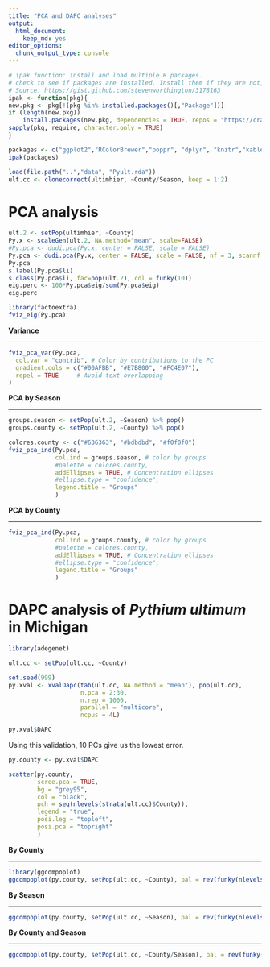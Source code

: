 ```yaml
---
title: "PCA and DAPC analyses"
output:
  html_document:
    keep_md: yes
editor_options:
  chunk_output_type: console
---
```


```r
# ipak function: install and load multiple R packages.
# check to see if packages are installed. Install them if they are not, then load them into the R session.
# Source: https://gist.github.com/stevenworthington/3178163
ipak <- function(pkg){
new.pkg <- pkg[!(pkg %in% installed.packages()[,"Package"])]
if (length(new.pkg)) 
    install.packages(new.pkg, dependencies = TRUE, repos = "https://cran.rstudio.com")
sapply(pkg, require, character.only = TRUE)
}

packages <- c("ggplot2","RColorBrewer","poppr", "dplyr", "knitr","kableExtra", "mmod", "factoextra")
ipak(packages)
```


```r
load(file.path("..","data", "Pyult.rda"))
ult.cc <- clonecorrect(ultimhier, ~County/Season, keep = 1:2)
```


# PCA analysis


```r

ult.2 <- setPop(ultimhier, ~County)
Py.x <- scaleGen(ult.2, NA.method="mean", scale=FALSE)
#Py.pca <- dudi.pca(Py.x, center = FALSE, scale = FALSE)
Py.pca <- dudi.pca(Py.x, center = FALSE, scale = FALSE, nf = 3, scannf = FALSE)
Py.pca
s.label(Py.pca$li)
s.class(Py.pca$li, fac=pop(ult.2), col = funky(10))
eig.perc <- 100*Py.pca$eig/sum(Py.pca$eig)
eig.perc

library(factoextra)
fviz_eig(Py.pca)
```


**Variance**

_________


```r
fviz_pca_var(Py.pca,
  col.var = "contrib", # Color by contributions to the PC
  gradient.cols = c("#00AFBB", "#E7B800", "#FC4E07"),
  repel = TRUE     # Avoid text overlapping
)
```


**PCA by Season**

______________

```r
groups.season <- setPop(ult.2, ~Season) %>% pop()
groups.county <- setPop(ult.2, ~County) %>% pop()

colores.county <- c("#636363", "#bdbdbd", "#f0f0f0")
fviz_pca_ind(Py.pca,
             col.ind = groups.season, # color by groups
             #palette = colores.county,
             addEllipses = TRUE, # Concentration ellipses
             #ellipse.type = "confidence",
             legend.title = "Groups"
             )
```


**PCA by County**

______________


```r
fviz_pca_ind(Py.pca,
             col.ind = groups.county, # color by groups
             #palette = colores.county,
             addEllipses = TRUE, # Concentration ellipses
             #ellipse.type = "confidence",
             legend.title = "Groups"
             )

```



# DAPC analysis of _Pythium ultimum_ in Michigan


```r
library(adegenet)

ult.cc <- setPop(ult.cc, ~County)

set.seed(999)
py.xval <- xvalDapc(tab(ult.cc, NA.method = "mean"), pop(ult.cc), 
                    n.pca = 2:30,
                    n.rep = 1000,
                    parallel = "multicore", 
                    ncpus = 4L)

py.xval$DAPC
```


Using this validation, 10 PCs give us the lowest error.

```r
py.county <- py.xval$DAPC

scatter(py.county, 
        scree.pca = TRUE,
        bg = "grey95",
        col = "black",
        pch = seq(nlevels(strata(ult.cc)$County)),
        legend = "true",
        posi.leg = "topleft",
        posi.pca = "topright"
        )
```

**By County **

____________

```r
library(ggcompoplot)
ggcompoplot(py.county, setPop(ult.cc, ~County), pal = rev(funky(nlevels(strata(ult.cc)$County))), cols = 1)
```

**By Season**

________________

```r
ggcompoplot(py.county, setPop(ult.cc, ~Season), pal = rev(funky(nlevels(strata(ult.cc)$Season))), cols = 1)
```

**By County and Season**

_________________________

```r
ggcompoplot(py.county, setPop(ult.cc, ~County/Season), pal = rev(funky(nlevels(strata(ult.cc)$County))), cols = 1)
```


